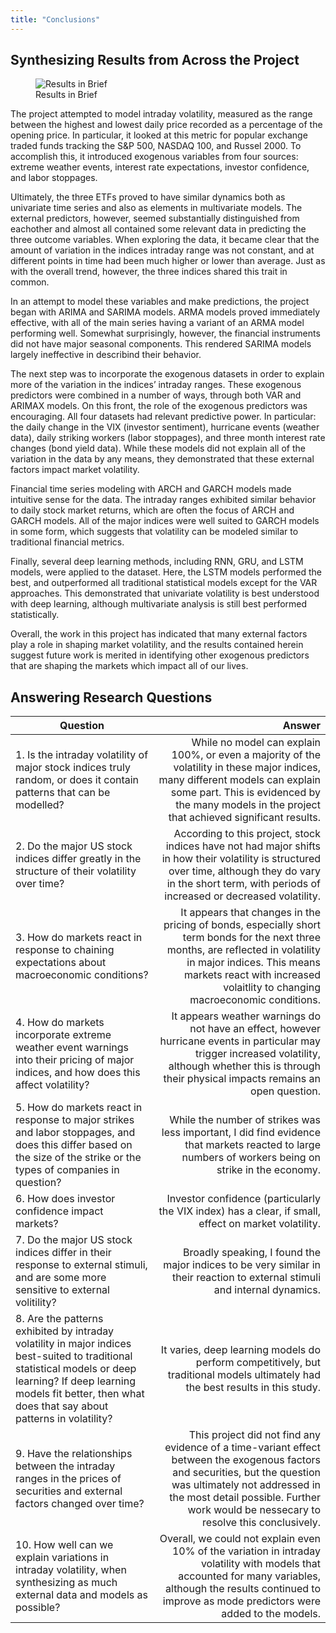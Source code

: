 ```yaml
---
title: "Conclusions"
---
```



## Synthesizing Results from Across the Project


![Results in Brief](./conclusions.png)

The project attempted to model intraday volatility, measured as the range between the highest and lowest daily price recorded as a percentage of the opening price. In particular, it looked at this metric for popular exchange traded funds tracking the S&P 500, NASDAQ 100, and Russel 2000. To accomplish this, it introduced exogenous variables from four sources: extreme weather events, interest rate expectations, investor confidence, and labor stoppages. 

Ultimately, the three ETFs proved to have similar dynamics both as univariate time series and also as elements in multivariate models. The external predictors, however, seemed substantially distinguished from eachother and almost all contained some relevant data in predicting the three outcome variables. When exploring the data, it became clear that the amount of variation in the indices intraday range was not constant, and at different points in time had been much higher or lower than average. Just as with the overall trend, however, the three indices shared this trait in common.

In an attempt to model these variables and make predictions, the project began with ARIMA and SARIMA models. ARMA models proved immediately effective, with all of the main series having a variant of an ARMA model performing well. Somewhat surprisingly, however, the financial instruments did not have major seasonal components. This rendered SARIMA models largely ineffective in describind their behavior.

The next step was to incorporate the exogenous datasets in order to explain more of the variation in the indices' intraday ranges. These exogenous predictors were combined in a number of ways, through both VAR and ARIMAX models. On this front, the role of the exogenous predictors was encouraging. All four datasets had relevant predictive power. In particular: the daily change in the VIX (investor sentiment), hurricane events (weather data), daily striking workers (labor stoppages), and three month interest rate changes (bond yield data). While these models did not explain all of the variation in the data by any means, they demonstrated that these external factors impact market volatility. 

Financial time series modeling with ARCH and GARCH models made intuitive sense for the data. The intraday ranges exhibited similar behavior to daily stock market returns, which are often the focus of ARCH and GARCH models. All of the major indices were well suited to GARCH models in some form, which suggests that volatility can be modeled similar to traditional financial metrics.

Finally, several deep learning methods, including RNN, GRU, and LSTM models, were applied to the dataset. Here, the LSTM models performed the best, and outperformed all traditional statistical models except for the VAR approaches. This demonstrated that univariate volatility is best understood with deep learning, although multivariate analysis is still best performed statistically.

Overall, the work in this project has indicated that many external factors play a role in shaping market volatility, and the results contained herein suggest future work is merited in identifying other exogenous predictors that are shaping the markets which impact all of our lives.


## Answering Research Questions


Question | Answer
-----|-----:
1. Is the intraday volatility of major stock indices truly random, or does it contain patterns that can be modelled?| While no model can explain 100%, or even a majority of the volatility in these major indices, many different models can explain some part. This is evidenced by the many models in the project that achieved significant results.
2. Do the major US stock indices differ greatly in the structure of their volatility over time?| According to this project, stock indices have not had major shifts in how their volatility is structured over time, although they do vary in the short term, with periods of increased or decreased volatility.
3. How do markets react in response to chaining expectations about macroeconomic conditions?| It appears that changes in the pricing of bonds, especially short term bonds for the next three months, are reflected in volatility in major indices. This means markets react with increased volaitlity to changing macroeconomic conditions.
4. How do markets incorporate extreme weather event warnings into their pricing of major indices, and how does this affect volatility?| It appears weather warnings do not have an effect, however hurricane events in particular may trigger increased volatility, although whether this is through their physical impacts remains an open question.
5. How do markets react in response to major strikes and labor stoppages, and does this differ based on the size of the strike or the types of companies in question?| While the number of strikes was less important, I did find evidence that markets reacted to large numbers of workers being on strike in the economy.
6. How does investor confidence impact markets?| Investor confidence (particularly the VIX index) has a clear, if small, effect on market volatility.
7. Do the major US stock indices differ in their response to external stimuli, and are some more sensitive to external volitility?| Broadly speaking, I found the major indices to be very similar in their reaction to external stimuli and internal dynamics.
8. Are the patterns exhibited by intraday volatility in major indices best-suited to traditional statistical models or deep learning? If deep learning models fit better, then what does that say about patterns in volatility?| It varies, deep learning models do perform competitively, but traditional models ultimately had the best results in this study.
9. Have the relationships between the intraday ranges in the prices of securities and external factors changed over time?| This project did not find any evidence of a time-variant effect between the exogenous factors and securities, but the question was ultimately not addressed in the most detail possible. Further work would be nessecary to resolve this conclusively.
10. How well can we explain variations in intraday volatility, when synthesizing as much external data and models as possible?| Overall, we could not explain even 10% of the variation in intraday volatility with models that accounted for many variables, although the results continued to improve as mode predictors were added to the models. 









